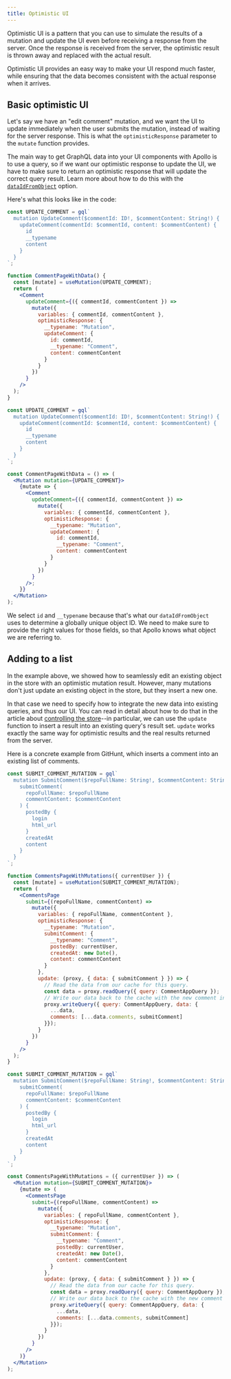 ```yaml
---
title: Optimistic UI
---
```



Optimistic UI is a pattern that you can use to simulate the results of a mutation and update the UI even before receiving a response from the server. Once the response is received from the server, the optimistic result is thrown away and replaced with the actual result.

Optimistic UI provides an easy way to make your UI respond much faster, while ensuring that the data becomes consistent with the actual response when it arrives.

## Basic optimistic UI

Let's say we have an "edit comment" mutation, and we want the UI to update immediately when the user submits the mutation, instead of waiting for the server response. This is what the `optimisticResponse` parameter to the `mutate` function provides.

The main way to get GraphQL data into your UI components with Apollo is to use a query, so if we want our optimistic response to update the UI, we have to make sure to return an optimistic response that will update the correct query result. Learn more about how to do this with the [`dataIdFromObject`](/local-data/caching/#normalization) option.

Here's what this looks like in the code:

<MultiCodeBlock>
<div data-language="Hooks (JavaScript)">

```jsx
const UPDATE_COMMENT = gql`
  mutation UpdateComment($commentId: ID!, $commentContent: String!) {
    updateComment(commentId: $commentId, content: $commentContent) {
      id
      __typename
      content
    }
  }
`;

function CommentPageWithData() {
  const [mutate] = useMutation(UPDATE_COMMENT);
  return (
    <Comment
      updateComment={({ commentId, commentContent }) =>
        mutate({
          variables: { commentId, commentContent },
          optimisticResponse: {
            __typename: "Mutation",
            updateComment: {
              id: commentId,
              __typename: "Comment",
              content: commentContent
            }
          }
        })
      }
    />
  );
}
```

</div>
<div data-language="Render Props (JavaScript)">

```jsx
const UPDATE_COMMENT = gql`
  mutation UpdateComment($commentId: ID!, $commentContent: String!) {
    updateComment(commentId: $commentId, content: $commentContent) {
      id
      __typename
      content
    }
  }
`;

const CommentPageWithData = () => (
  <Mutation mutation={UPDATE_COMMENT}>
    {mutate => {
      <Comment
        updateComment={({ commentId, commentContent }) =>
          mutate({
            variables: { commentId, commentContent },
            optimisticResponse: {
              __typename: "Mutation",
              updateComment: {
                id: commentId,
                __typename: "Comment",
                content: commentContent
              }
            }
          })
        }
      />;
    }}
  </Mutation>
);
```

</div>
</MultiCodeBlock>

We select `id` and `__typename` because that's what our `dataIdFromObject` uses to determine a globally unique object ID. We need to make sure to provide the right values for those fields, so that Apollo knows what object we are referring to.

## Adding to a list

In the example above, we showed how to seamlessly edit an existing object in the store with an optimistic mutation result. However, many mutations don't just update an existing object in the store, but they insert a new one.

In that case we need to specify how to integrate the new data into existing queries, and thus our UI. You can read in detail about how to do that in the article about [controlling the store](/local-data/caching/)--in particular, we can use the `update` function to insert a result into an existing query's result set. `update` works exactly the same way for optimistic results and the real results returned from the server.

Here is a concrete example from GitHunt, which inserts a comment into an existing list of comments.

<MultiCodeBlock>
<div data-language="Hooks (JavaScript)">

```jsx
const SUBMIT_COMMENT_MUTATION = gql`
  mutation SubmitComment($repoFullName: String!, $commentContent: String!) {
    submitComment(
      repoFullName: $repoFullName
      commentContent: $commentContent
    ) {
      postedBy {
        login
        html_url
      }
      createdAt
      content
    }
  }
`;

function CommentsPageWithMutations({ currentUser }) {
  const [mutate] = useMutation(SUBMIT_COMMENT_MUTATION);
  return (
    <CommentsPage
      submit={(repoFullName, commentContent) =>
        mutate({
          variables: { repoFullName, commentContent },
          optimisticResponse: {
            __typename: "Mutation",
            submitComment: {
              __typename: "Comment",
              postedBy: currentUser,
              createdAt: new Date(),
              content: commentContent
            }
          },
          update: (proxy, { data: { submitComment } }) => {
            // Read the data from our cache for this query.
            const data = proxy.readQuery({ query: CommentAppQuery });
            // Write our data back to the cache with the new comment in it
            proxy.writeQuery({ query: CommentAppQuery, data: {
              ...data,
              comments: [...data.comments, submitComment]
            }});
          }
        })
      }
    />
  );
}
```

</div>
<div data-language="Render Props (JavaScript)">

```jsx
const SUBMIT_COMMENT_MUTATION = gql`
  mutation SubmitComment($repoFullName: String!, $commentContent: String!) {
    submitComment(
      repoFullName: $repoFullName
      commentContent: $commentContent
    ) {
      postedBy {
        login
        html_url
      }
      createdAt
      content
    }
  }
`;

const CommentsPageWithMutations = ({ currentUser }) => (
  <Mutation mutation={SUBMIT_COMMENT_MUTATION}>
    {mutate => (
      <CommentsPage
        submit={(repoFullName, commentContent) =>
          mutate({
            variables: { repoFullName, commentContent },
            optimisticResponse: {
              __typename: "Mutation",
              submitComment: {
                __typename: "Comment",
                postedBy: currentUser,
                createdAt: new Date(),
                content: commentContent
              }
            },
            update: (proxy, { data: { submitComment } }) => {
              // Read the data from our cache for this query.
              const data = proxy.readQuery({ query: CommentAppQuery });
              // Write our data back to the cache with the new comment in it
              proxy.writeQuery({ query: CommentAppQuery, data: {
                ...data,
                comments: [...data.comments, submitComment]
              }});
            }
          })
        }
      />
    )}
  </Mutation>
);
```

</div>
</MultiCodeBlock>
